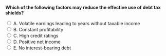 ::: {.question-block}

<form onsubmit="event.preventDefault(); checkAnswer('module8_mcq_q63')" data-correct-answer="A">
<strong style="display: block;">Which of the following factors may reduce the effective use of debt tax shields?</strong>

<label><input type="radio" name="module8_mcq_q63" value="A"> A. Volatile earnings leading to years without taxable income</label><br>
<label><input type="radio" name="module8_mcq_q63" value="B"> B. Constant profitability</label><br>
<label><input type="radio" name="module8_mcq_q63" value="C"> C. High credit ratings</label><br>
<label><input type="radio" name="module8_mcq_q63" value="D"> D. Positive net income</label><br>
<label><input type="radio" name="module8_mcq_q63" value="E"> E. No interest-bearing debt</label><br>
</form>

<div id="feedback-module8_mcq_q63" class="feedback" data-status="" style="display:none;">
✅ Correct: A. Firms with unstable income may be unable to fully use tax deductions in low-profit years.
</div>

:::

